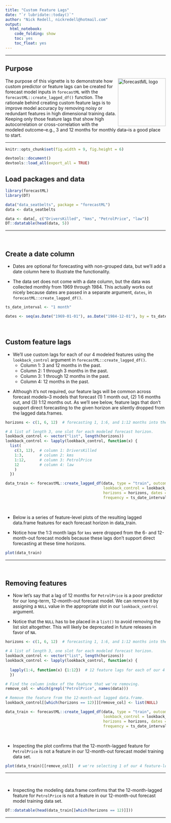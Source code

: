 ```yaml
---
title: "Custom Feature Lags"
date: "`r lubridate::today()`"
author: "Nick Redell, nickredell@hotmail.com"
output:
  html_notebook:
    code_folding: show
    toc: yes
    toc_float: yes
---
```


***

## Purpose

<img src="forecastML_logo.png" alt="forecastML logo" align="right" width="150" height="150" style="display: inline-block;">

The purpose of this vignette is to demonstrate how custom predictor or feature 
lags can be created for forecast model inputs in `forecastML` with the `forecastML::create_lagged_df()` 
function. The rationale behind creating custom feature 
lags is to improve model accuracy by removing noisy or redundant features in high dimensional training data. 
Keeping only those feature lags that show high autocorrelation or cross-correlation with the modeled 
outcome--e.g., 3 and 12 months for monthly data--is a good place to start.

***

```r
knitr::opts_chunk$set(fig.width = 9, fig.height = 6)
```

```r
devtools::document()
devtools::load_all(export_all = TRUE)
```


## Load packages and data

```r
library(forecastML)
library(DT)

data("data_seatbelts", package = "forecastML")
data <- data_seatbelts

data <- data[, c("DriversKilled", "kms", "PetrolPrice", "law")]
DT::datatable(head(data, 5))
```

***

<br>

## Create a date column

* Dates are optional for forecasting with non-grouped data, but we'll add a date column here to 
illustrate the functionality.

* The data set does not come with a date column, but the data was collected monthly from 1969 
through 1984. This actually works out nicely because dates are passed in a separate argument, 
`dates`, in `forecastML::create_lagged_df()`.

```r
ts_date_interval <- "1 month"

dates <- seq(as.Date("1969-01-01"), as.Date("1984-12-01"), by = ts_date_interval)
```

<br>

## Custom feature lags

* We'll use custom lags for each of our 4 modeled features using the `lookback_control` argument 
in `forecastML::create_lagged_df()`.
    + Column 1: 3 and 12 months in the past.
    + Column 2: 1 through 3 months in the past.
    + Column 3: 1 through 12 months in the past.
    + Column 4: 12 months in the past.
<p>
* Although it's not required, our feature lags will be common across forecast 
models--3 models that forecast (1) 1 month out, (2) 1:6 months out, and (3) 1:12 months out. 
As we'll see below, feature lags that don't support direct forecasting to the given horizon are 
silently dropped from the lagged data.frames.

```r
horizons <- c(1, 6, 12)  # forecasting 1, 1:6, and 1:12 months into the future.

# A list of length 3, one slot for each modeled forecast horizon.
lookback_control <- vector("list", length(horizons))
lookback_control <- lapply(lookback_control, function(x) {
  list(
    c(3, 12),  # column 1: DriversKilled
    1:3,       # column 2: kms
    1:12,      # column 3: PetrolPrice
    12         # column 4: law
    )
  })

data_train <- forecastML::create_lagged_df(data, type = "train", outcome_cols = 1, 
                                           lookback_control = lookback_control,
                                           horizons = horizons, dates = dates,
                                           frequency = ts_date_interval)
```

<br>

* Below is a series of feature-level plots of the resulting lagged data.frame features 
for each forecast horizon in data_train.

* Notice how the 1:3 month lags for `kms` were dropped from the 6- and 12-month-out forecast 
models because these lags don't support direct forecasting at these time horizons.

```r
plot(data_train)
```

***

<br>

## Removing features

* Now let's say that a lag of 12 months for `PetrolPrice` is a poor predictor for our long-term, 
12-month-out forecast model. We can remove it by assigning a `NULL` value in the appropriate 
slot in our `lookback_control` argument.

* Notice that the `NULL` has to be placed in a `list()` to avoid removing the list slot altogether. 
This will likely be deprecated in future releases in favor of `NA`.

```r
horizons <- c(1, 6, 12)  # forecasting 1, 1:6, and 1:12 months into the future.

# A list of length 3, one slot for each modeled forecast horizon.
lookback_control <- vector("list", length(horizons))
lookback_control <- lapply(lookback_control, function(x) {
  
  lapply(1:4, function(x) {1:12})  # 12 feature lags for each of our 4 modeled features.
  })

# Find the column index of the feature that we're removing.
remove_col <- which(grepl("PetrolPrice", names(data)))

# Remove the feature from the 12-month-out lagged data.frame.
lookback_control[[which(horizons == 12)]][remove_col] <- list(NULL)

data_train <- forecastML::create_lagged_df(data, type = "train", outcome_cols = 1, 
                                           lookback_control = lookback_control,
                                           horizons = horizons, dates = dates,
                                           frequency = ts_date_interval)
```

<br>

* Inspecting the plot confirms that the 12-month-lagged feature for 
`PetrolPrice` is not a feature in our 12-month-out forecast model training data set.

```r
plot(data_train)[[remove_col]]  # we're selecting 1 of our 4 feature-level plots.
```

***

<br>

* Inspecting the modeling data.frame confirms that the 12-month-lagged feature for 
`PetrolPrice` is not a feature in our 12-month-out forecast model training data set.

```r
DT::datatable(head(data_train[[which(horizons == 12)]]))
```

***
